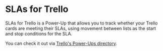 
<Seo title="SLAs for Trello"/>

# SLAs for Trello

SLAs for Trello is a Power-Up that allows you to track whether your Trello cards are meeting their SLAs, using movement between lists as the start and stop conditions for the SLA.

You can check it out via [Trello's Power-Ups directory](https://trello.com/power-ups/5decb67ce9bafb579ed0e794/slas-for-trello).
